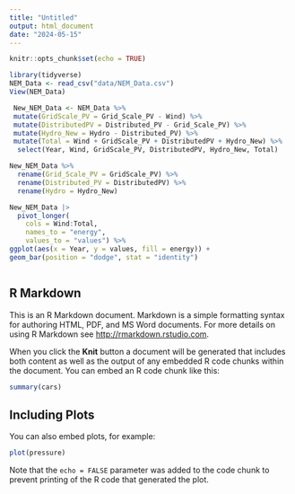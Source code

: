 ```yaml
---
title: "Untitled"
output: html_document
date: "2024-05-15"
---
```


```r
knitr::opts_chunk$set(echo = TRUE)
```

```r
library(tidyverse)
NEM_Data <- read_csv("data/NEM_Data.csv")
View(NEM_Data)
```
```r
 New_NEM_Data <- NEM_Data %>%
 mutate(GridScale_PV = Grid_Scale_PV - Wind) %>%
 mutate(DistributedPV = Distributed_PV - Grid_Scale_PV) %>%
 mutate(Hydro_New = Hydro - Distributed_PV) %>%
 mutate(Total = Wind + GridScale_PV + DistributedPV + Hydro_New) %>% 
  select(Year, Wind, GridScale_PV, DistributedPV, Hydro_New, Total)
```

```r
New_NEM_Data %>% 
  rename(Grid_Scale_PV = GridScale_PV) %>%
  rename(Distributed_PV = DistributedPV) %>%
  rename(Hydro = Hydro_New)
```

```r
New_NEM_Data |>
  pivot_longer(
    cols = Wind:Total,
    names_to = "energy",
    values_to = "values") %>%
ggplot(aes(x = Year, y = values, fill = energy)) +
geom_bar(position = "dodge", stat = "identity")

```

```r

```


## R Markdown

This is an R Markdown document. Markdown is a simple formatting syntax for authoring HTML, PDF, and MS Word documents. For more details on using R Markdown see <http://rmarkdown.rstudio.com>.

When you click the **Knit** button a document will be generated that includes both content as well as the output of any embedded R code chunks within the document. You can embed an R code chunk like this:

```r
summary(cars)
```

## Including Plots

You can also embed plots, for example:

```r
plot(pressure)
```

Note that the `echo = FALSE` parameter was added to the code chunk to prevent printing of the R code that generated the plot.
